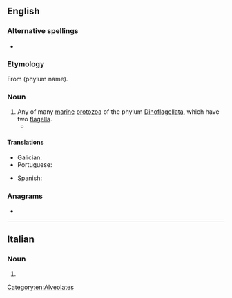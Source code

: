 ==English==
{{wikipedia}}
===Alternative spellings===
* {{l|en|dinoflagelate}}

===Etymology===
From {{m|mul|Dinoflagellata}} (phylum name).

===Noun===
{{en-noun}}

# Any of many [[marine]] [[protozoan|protozoa]] of the phylum [[Dinoflagellata]], which have two [[flagellum|flagella]].
#*{{quote-book|2012|{{w|Caspar Henderson}}|The Book of Barely Imagined Beings|edition=2013|publisher=Granta Books|page=31
|passage=''Noctiluna scintillans'', a tiny marine '''dinoflagellate''', glows in the dark thanks to thousands of bioluminescent spherical organelles in its cytoplasm; gathered in millions, it can illuminate the whole sea at night.}}

====Translations====
{{trans-top|any of many marine protozoa of the phylum Dinoflagellata}}
* Galician: {{t|gl|dinoflaxelado|m}}
* Portuguese: {{t|pt|dinoflagelado|m}}
{{trans-mid}}
* Spanish: {{t+|es|dinoflagelado|m}}
{{trans-bottom}}

===Anagrams===
* {{anagrams|en|deflagellation}}

[[Category:en:Alveolates]]

----

==Italian==

===Noun===
{{head|it|noun plural form|g=f}}

# {{plural of|dinoflagellata|lang=it}}